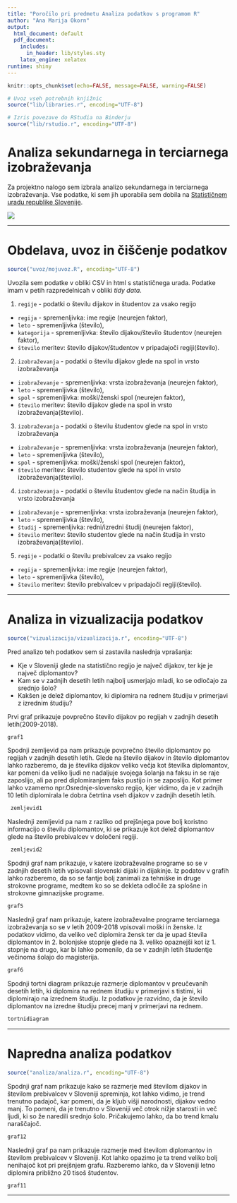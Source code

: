 ```yaml
---
title: "Poročilo pri predmetu Analiza podatkov s programom R"
author: "Ana Marija Okorn"
output:
  html_document: default
  pdf_document:
    includes:
      in_header: lib/styles.sty
    latex_engine: xelatex
runtime: shiny
---
```


```r
knitr::opts_chunk$set(echo=FALSE, message=FALSE, warning=FALSE)

# Uvoz vseh potrebnih knjižnic
source("lib/libraries.r", encoding="UTF-8")
```

```r
# Izris povezave do RStudia na Binderju
source("lib/rstudio.r", encoding="UTF-8")
```

# Analiza sekundarnega in terciarnega izobraževanja

Za projektno nalogo sem izbrala analizo sekundarnega in terciarnega izobraževanja. Vse podatke, ki sem jih uporabila sem dobila na [Statističnem uradu republike Slovenije](https://www.stat.si/StatWeb/).

![](slike/knjige.jpg)

***

# Obdelava, uvoz in čiščenje podatkov

```r
source("uvoz/mojuvoz.R", encoding="UTF-8")
```

Uvozila sem podatke v obliki CSV in html s statističnega urada. Podatke imam v petih razpredelnicah v obliki *tidy data*.

1. `regije` - podatki o številu dijakov in študentov za vsako regijo
  - `regija` - spremenljivka: ime regije (neurejen faktor),
  - `leto` - spremenljivka (število),
  - `kategorija` - spremenljivka: število dijakov/število študentov (neurejen faktor),
  - `število` meritev: število dijakov/študentov v pripadajoči regiji(število).

2. `izobraževanja` - podatki o številu dijakov glede na spol in vrsto izobraževanja
  - `izobraževanje` - spremenljivka: vrsta izobraževanja (neurejen faktor),
  - `leto` - spremenljivka (število),
  - `spol` - spremenljivka: moški/ženski spol (neurejen faktor),
  - `število` meritev: število dijakov glede na spol in vrsto izobraževanja(število).
  
3. `izobraževanja` - podatki o številu študentov glede na spol in vrsto izobraževanja
  - `izobraževanje` - spremenljivka: vrsta izobraževanja (neurejen faktor),
  - `leto` - spremenljivka (število),
  - `spol` - spremenljivka: moški/ženski spol (neurejen faktor),
  - `število` meritev: število studentov glede na spol in vrsto izobraževanja(število).
  
4. `izobraževanja` - podatki o številu študentov glede na način študija in vrsto izobraževanja
  - `izobraževanje` - spremenljivka: vrsta izobraževanja (neurejen faktor),
  - `leto` - spremenljivka (število),
  - `študij` - spremenljivka: redni/izredni študij (neurejen faktor),
  - `število` meritev: število studentov glede na način študija in vrsto izobraževanja(število).
  
5. `regije` - podatki o številu prebivalcev za vsako regijo
  - `regija` - spremenljivka: ime regije (neurejen faktor),
  - `leto` - spremenljivka (število),
  - `število` meritev: število prebivalcev v pripadajoči regiji(število).

***

# Analiza in vizualizacija podatkov

```r
source("vizualizacija/vizualizacija.r", encoding="UTF-8")
```

Pred analizo teh podatkov sem si zastavila naslednja vprašanja:

- Kje v Sloveniji glede na statistično regijo je največ dijakov, ter kje je največ diplomantov?
- Kam se v zadnjih desetih letih najbolj usmerjajo mladi, ko se odločajo za srednjo šolo?
- Kakšen je delež diplomantov, ki diplomira na rednem študiju v primerjavi z izrednim študiju?

Prvi graf prikazuje povprečno število dijakov po regijah v zadnjih desetih letih(2009-2018).

```r
graf1
```

Spodnji zemljevid pa nam prikazuje povprečno število diplomantov po regijah v zadnjih desetih letih. Glede na število dijakov in število diplomantov lahko razberemo, da je številka dijakov veliko večja kot številka diplomantov, kar pomeni da veliko ljudi ne nadaljuje svojega šolanja na faksu in se raje zaposlijo, ali pa pred diplomiranjem faks pustijo in se zaposlijo. Kot primer lahko vzamemo npr.Osrednje-slovensko regijo, kjer vidimo, da je v zadnjih 10 letih diplomirala le dobra četrtina vseh dijakov v zadnjih desetih letih.

```r
 zemljevid1
```

Naslednji zemljevid pa nam z razliko od prejšnjega pove bolj koristno informacijo o številu diplomantov, ki se prikazuje kot delež diplomantov glede na število prebivalcev v določeni regiji.

```r
 zemljevid2
```

Spodnji graf nam prikazuje, v katere izobraževalne programe so se v zadnjih desetih letih vpisovali slovenski dijaki in dijakinje. Iz podatov v grafih lahko razberemo, da so se fantje bolj zanimali za tehniške in druge strokovne programe, medtem ko so se dekleta odločile za splošne in strokovne gimnazijske programe.


```r
graf5
```

Naslednji graf nam prikazuje, katere izobraževalne programe terciarnega izobraževanja so se v letih 2009-2018 vpisovali moški in ženske. Iz podatkov vidimo, da veliko več diplomira žensk ter da je upad števila diplomantov in 2. bolonjske stopnje glede na 3. veliko opaznejši kot iz 1. stopnje na drugo, kar bi lahko pomenilo, da se v zadnjih letih študentje večinoma šolajo do magisterija.

```r
graf6
```

Spodnji tortni diagram prikazuje razmerje diplomantov v preučevanih desetih letih, ki diplomira na rednem študiju v primerjavi s tistimi, ki diplomirajo na izrednem študiju. Iz podatkov je razvidno, da je število diplomantov na izredne študiju precej manj v primerjavi na rednem.

```r
tortnidiagram
```


***

# Napredna analiza podatkov

```r
source("analiza/analiza.r", encoding="UTF-8")
```

Spodnji graf nam prikazuje kako se razmerje med številom dijakov in številom prebivalcev v Sloveniji spreminja, kot lahko vidimo, je trend trenutno padajoč, kar pomeni, da je kljub višji narodnosti, dijakov vedno manj. To pomeni, da je trenutno v Sloveniji več otrok nižje starosti in več ljudi, ki so že naredili srednjo šolo. Pričakujemo lahko, da bo trend kmalu naraščajoč.

```r
graf12
```

Naslednji graf pa nam prikazuje razmerje med številom diplomantov in številom prebivalcev v Sloveniji. Kot lahko opazimo je ta trend veliko bolj nenihajoč kot pri prejšnjem grafu. Razberemo lahko, da v Sloveniji letno diplomira približno 20 tisoš študentov.

```r
graf11
```

***

